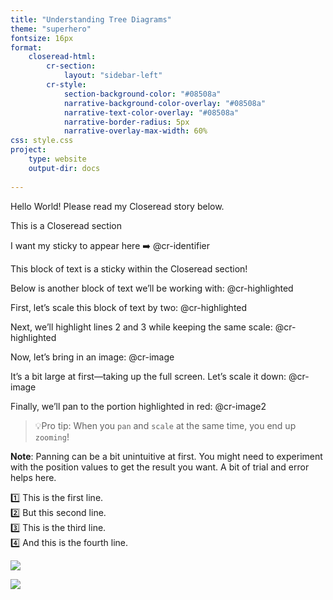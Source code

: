 ```yaml
---
title: "Understanding Tree Diagrams"
theme: "superhero"
fontsize: 16px
format: 
    closeread-html:
        cr-section:
            layout: "sidebar-left"
        cr-style:
            section-background-color: "#08508a"
            narrative-background-color-overlay: "#08508a"
            narrative-text-color-overlay: "#08508a"
            narrative-border-radius: 5px
            narrative-overlay-max-width: 60%
css: style.css
project:
    type: website
    output-dir: docs
    
---
```


Hello World! Please read my Closeread story below.

:::{.cr-section}
This is a Closeread section

I want my sticky to appear here ➡️ @cr-identifier

:::{#cr-identifier}
This block of text is a sticky within the Closeread section!
:::

Below is another block of text we'll be working with:
@cr-highlighted <!-- @cr-highlighted refers to a block of text defined below with the identifier 'cr-highlighted'. -->

First, let's scale this block of text by two:
[@cr-highlighted]{scale-by="2"}

Next, we’ll highlight lines 2 and 3 while keeping the same scale:
[@cr-highlighted]{scale-by="2" highlight="2-3"}

Now, let’s bring in an image:
@cr-image

It’s a bit large at first—taking up the full screen. Let’s scale it down:
[@cr-image]{scale-by="0.5"}

Finally, we’ll pan to the portion highlighted in red:
[@cr-image2]{pan-to="-75%,75%" scale-by="1.5"}

>💡Pro tip: When you `pan` and `scale` at the same time, you end up `zooming`!

**Note**: Panning can be a bit unintuitive at first. You might need to experiment with the position values to get the result you want. A bit of trial and error helps here.

:::{#cr-highlighted}
| 1️⃣ This is the first line.
| 2️⃣ But this second line.
| 3️⃣ This is the third line.
| 4️⃣ And this is the fourth line.
:::

:::{#cr-image}
![](images/grid.jpg)
:::

:::{#cr-image2}
![](images/grid-highlighted.jpg)
:::

:::